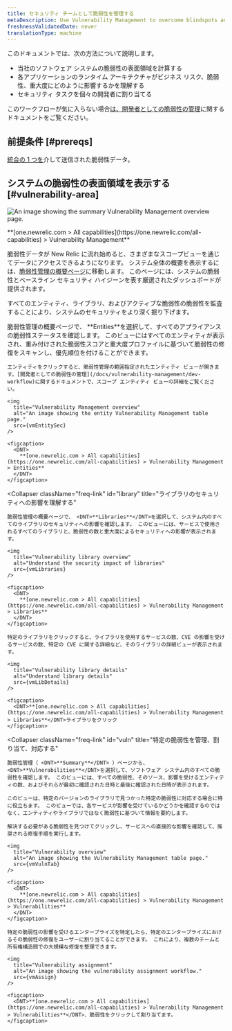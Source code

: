 ```yaml
---
title: セキュリティ チームとして脆弱性を管理する
metaDescription: Use Vulnerability Management to overcome blindspots and assign remediation to developers as a security team.
freshnessValidatedDate: never
translationType: machine
---
```








このドキュメントでは、次の方法について説明します。

* 当社のソフトウェア システムの脆弱性の表面領域を計算する
* 各アプリケーションのランタイム アーキテクチャがビジネス リスク、脆弱性、重大度にどのように影響するかを理解する
* セキュリティ タスクを個々の開発者に割り当てる

このワークフローが気に入らない場合[は、開発者としての脆弱性の管理](/docs/vulnerability-management/dev-workflow)に関するドキュメントをご覧ください。

## 前提条件 [#prereqs]

[統合の 1 つを](/docs/vulnerability-management/integrations/overview)介して送信された脆弱性データ。

## システムの脆弱性の表面領域を表示する [#vulnerability-area]

<img
  title="Vulnerability Management overview"
  alt="An image showing the summary Vulnerability Management overview page."
  src={vmOverview}
/>

<figcaption>
  <DNT>
    **[one.newrelic.com > All capabilities](https://one.newrelic.com/all-capabilities) > Vulnerability Management**
  </DNT>
</figcaption>

脆弱性データが New Relic に流れ始めると、さまざまなスコープビューを通じてデータにアクセスできるようになります。 システム全体の概要を表示するには、[脆弱性管理の概要ページ](https://one.newrelic.com/vulnerability-management)に移動します。 このページには、システムの脆弱性とベースライン セキュリティ ハイジーンを表す厳選されたダッシュボードが提供されます。

すべてのエンティティ、ライブラリ、およびアクティブな脆弱性の脆弱性を監査することにより、システムのセキュリティをより深く掘り下げます。

<CollapserGroup>
  <Collapser
    className="freq-link"
    id="entity"
    title="すべてのエンティティの脆弱性を管理する"
  >
    脆弱性管理の概要ページで、 <DNT>**Entities**</DNT>を選択して、すべてのアプライアンスの脆弱性ステータスを確認します。 このビューにはすべてのエンティティが表示され、重み付けされた脆弱性スコアと重大度プロファイルに基づいて脆弱性の修復をスキャンし、優先順位を付けることができます。

    エンティティをクリックすると、脆弱性管理の範囲指定されたエンティティ ビューが開きます。[開発者としての脆弱性の管理](/docs/vulnerability-management/dev-workflow)に関するドキュメントで、スコープ エンティティ ビューの詳細をご覧ください。

    <img
      title="Vulnerability Management overview"
      alt="An image showing the entity Vulnerability Management table page."
      src={vmEntitySec}
    />

    <figcaption>
      <DNT>
        **[one.newrelic.com > All capabilities](https://one.newrelic.com/all-capabilities) > Vulnerability Management > Entities**
      </DNT>
    </figcaption>
  </Collapser>

  <Collapser
    className="freq-link"
    id="library"
    title="ライブラリのセキュリティへの影響を理解する"
  >
    脆弱性管理の概要ページで、 <DNT>**Libraries**</DNT>を選択して、システム内のすべてのライブラリのセキュリティへの影響を確認します。 このビューには、サービスで使用されるすべてのライブラリと、脆弱性の数と重大度によるセキュリティへの影響が表示されます。

    <img
      title="Vulnerability library overview"
      alt="Understand the security impact of libraries"
      src={vmLibraries}
    />

    <figcaption>
      <DNT>
        **[one.newrelic.com > All capabilities](https://one.newrelic.com/all-capabilities) > Vulnerability Management > Libraries**
      </DNT>
    </figcaption>

    特定のライブラリをクリックすると、ライブラリを使用するサービスの数、CVE の影響を受けるサービスの数、特定の CVE に関する詳細など、そのライブラリの詳細ビューが表示されます。

    <img
      title="Vulnerability library details"
      alt="Understand library details"
      src={vmLibDetails}
    />

    <figcaption>
      <DNT>**[one.newrelic.com > All capabilities](https://one.newrelic.com/all-capabilities) > Vulnerability Management > Libraries**</DNT>ライブラリをクリック
    </figcaption>
  </Collapser>

  <Collapser
    className="freq-link"
    id="vuln"
    title="特定の脆弱性を管理、割り当て、対応する"
  >
    脆弱性管理（ <DNT>**Summary**</DNT> ）ページから、 <DNT>**Vulnerabilities**</DNT>を選択して、ソフトウェア システム内のすべての脆弱性を確認します。 このビューには、すべての脆弱性、そのソース、影響を受けるエンティティの数、およびそれらが最初に確認された日時と最後に確認された日時が表示されます。

    このビューは、特定のバージョンのライブラリで見つかった特定の脆弱性に対応する場合に特に役立ちます。 このビューでは、各サービスが影響を受けているかどうかを確認するのではなく、エンティティやライブラリではなく脆弱性に基づいて情報を要約します。

    解決する必要がある脆弱性を見つけてクリックし、サービスへの直接的な影響を確認して、推奨される修復手順を実行します。

    <img
      title="Vulnerability overview"
      alt="An image showing the Vulnerability Management table page."
      src={vmVulnTab}
    />

    <figcaption>
      <DNT>
        **[one.newrelic.com > All capabilities](https://one.newrelic.com/all-capabilities) > Vulnerability Management > Vulnerabilities**
      </DNT>
    </figcaption>

    特定の脆弱性の影響を受けるエンタープライズを特定したら、特定のエンタープライズにおけるその脆弱性の修復をユーザーに割り当てることができます。 これにより、複数のチームと所有権構造間での大規模な修復を整理できます。

    <img
      title="Vulnerability assignment"
      alt="An image showing the vulnerability assignment workflow."
      src={vmAssign}
    />

    <figcaption>
      <DNT>**[one.newrelic.com > All capabilities](https://one.newrelic.com/all-capabilities) > Vulnerability Management > Vulnerabilities**</DNT>、脆弱性をクリックして割り当てます。
    </figcaption>
  </Collapser>
</CollapserGroup>